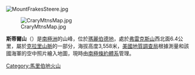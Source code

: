 [[Image:MountFrakesSteere.jpg|right]]
{{coord|76.7|S|117.8|W|type:mountain|display=title}}

[[Image:CraryMtnsMap.jpg|thumb]]

'''斯蒂爾山'''（{{lang-en|Mount Steere}}）是[[南極洲|南極洲]]的山峰，位於[[瑪麗伯德地|瑪麗伯德地]]，處於[[弗雷克斯山|弗雷克斯山]]西北面6.4公里，屬於[[克拉里山脈|克拉里山脈]]的一部分，海拔高度3,558米，[[美國地質調查局|美國地質調查局]]根據測量和該國海軍的空中照片繪入地圖，現時由[[南極條約體系|南極條約體系]]管理。

{{DEFAULTSORT:Mount Steere}}
[[Category:馬里伯地火山|Category:馬里伯地火山]]


{{MarieByrdLand-geo-stub}}